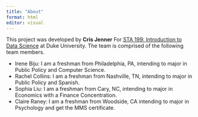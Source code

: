```yaml
---
title: "About"
format: html
editor: visual
---
```


This project was developed by **Cris Jenner** For [STA 199: Introduction to Data Science](https://sta199-s23-2.github.io/) at Duke University. The team is comprised of the following team members.

-   Irene Biju: I am a freshman from Philadelphia, PA, intending to major in Public Policy and Computer Science.
-   Rachel Collins: I am a freshman from Nashville, TN, intending to major in Public Policy and Spanish.
-   Sophia Liu: I am a freshman from Cary, NC, intending to major in Economics with a Finance Concentration.
-   Claire Raney: I am a freshman from Woodside, CA intending to major in Psychology and get the MMS certificate.
